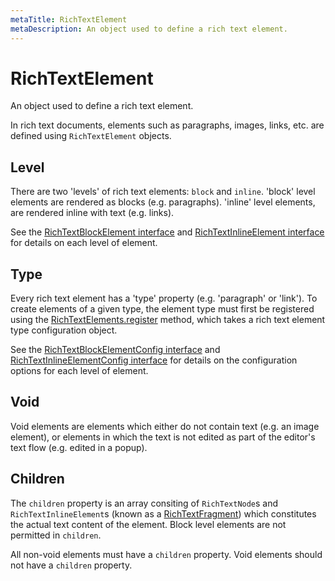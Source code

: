 ```yaml
---
metaTitle: RichTextElement
metaDescription: An object used to define a rich text element.
---
```


# RichTextElement

<Description>
  An object used to define a rich text element.
</Description>

In rich text documents, elements such as paragraphs, images, links, etc. are defined using `RichTextElement` objects.

## Level

There are two 'levels' of rich text elements: `block` and `inline`. 'block' level elements are rendered as blocks (e.g. paragraphs). 'inline' level elements, are rendered inline with text (e.g. links).

See the [RichTextBlockElement interface](rich-text-block-element) and [RichTextInlineElement interface](rich-text-inline-element) for details on each level of element.

## Type

Every rich text element has a 'type' property (e.g. 'paragraph' or 'link'). To create elements of a given type, the element type must first be registered using the [RichTextElements.register](/docs/extensions/api/rich-text-elements) method, which takes a rich text element type configuration object.

See the [RichTextBlockElementConfig interface](rich-text-block-element-config) and [RichTextInlineElementConfig interface](rich-text-inline-element-config) for details on the configuration options for each level of element.

## Void

Void elements are elements which either do not contain text (e.g. an image element), or elements in which the text is not edited as part of the editor's text flow (e.g. edited in a popup).

## Children

The `children` property is an array consiting of `RichTextNode`s and `RichTextInlineElement`s (known as a [RichTextFragment](/rich-text-fragment)) which constitutes the actual text content of the element. Block level elements are not permitted in `children`.

All non-void elements must have a `children` property. Void elements should not have a `children` property.
